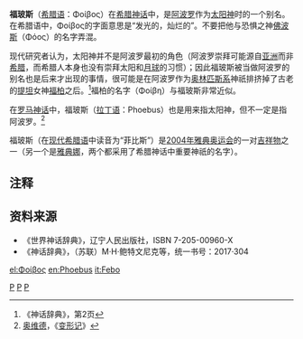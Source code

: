 '''福玻斯'''（[[希腊语|希腊语]]：Φοίβος）在[[希腊神话|希腊神话]]中，是[[阿波罗|阿波罗]]作为[[太阳神|太阳神]]时的一个别名。在希腊语中，Φοίβος的字面意思是“发光的，灿烂的”。不要把他与恐惧之神[[佛波斯|佛波斯]]（Φό{{unicode|ϐ}}ος）的名字弄混。

现代研究者认为，太阳神并不是阿波罗最初的角色（阿波罗崇拜可能源自[[亚洲|亚洲]]而非[[希腊|希腊]]，而希腊人本身也没有崇拜太阳和[[月球|月球]]的习惯）；因此福玻斯被当做阿波罗的别名也是后来才出现的事情，很可能是在阿波罗作为[[奥林匹斯神系|奥林匹斯系]]神祇排挤掉了古老的[[提坦|提坦]]女神[[福柏|福柏]]之后。<ref>《神话辞典》，第2页</ref>福柏的名字（Φοίβη）与福玻斯非常近似。

在[[罗马神话|罗马神话]]中，福玻斯（[[拉丁语|拉丁语]]：Phoebus）也是用来指太阳神，但不一定是指阿波罗。<ref>[[奥维德|奥维德]]，《[[变形记_(奥维德)|变形记]]》</ref>

福玻斯（在[[现代希腊语|现代希腊语]]中读音为“菲比斯”）是[[2004年雅典奥运会|2004年雅典奥运会]]的一对[[吉祥物|吉祥物]]之一（另一个是[[雅典娜|雅典娜]]，两个都采用了希腊神话中重要神祇的名字）。

== 注释 ==
<references/>

== 资料来源 ==
* 《世界神话辞典》，辽宁人民出版社，ISBN 7-205-00960-X
* 《神话辞典》，（苏联）M·H·鲍特文尼克等，统一书号：2017·304

[[Category:太阳神|P]]
[[Category:希臘神祇|P]]
[[Category:羅馬神祇|P]]

[[el:Φοίβος|el:Φοίβος]]
[[en:Phoebus|en:Phoebus]]
[[it:Febo|it:Febo]]